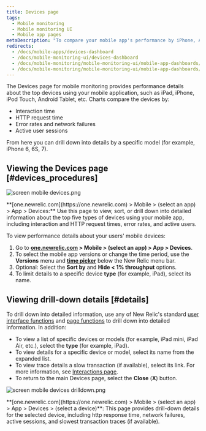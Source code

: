```yaml
---
title: Devices page
tags:
  - Mobile monitoring
  - Mobile monitoring UI
  - Mobile app pages
metaDescription: "To compare your mobile app's performance by iPhone, Android Tablet, manufacturer, etc.: From the New Relic menu bar, select Mobile > (app) > Mobile > Devices."
redirects:
  - /docs/mobile-apps/devices-dashboard
  - /docs/mobile-monitoring-ui/devices-dashboard
  - /docs/mobile-monitoring/mobile-monitoring-ui/mobile-app-dashboards/devices-dashboard
  - /docs/mobile-monitoring/mobile-monitoring-ui/mobile-app-dashboards/devices-page
---
```


The Devices page for mobile monitoring provides performance details about the top devices using your mobile application, such as iPad, iPhone, iPod Touch, Android Tablet, etc. Charts compare the devices by:

- Interaction time
- HTTP request time
- Error rates and network failures
- Active user sessions

From here you can drill down into details by a specific model (for example, iPhone 6, 6S, 7).

## Viewing the Devices page [#devices_procedures]

![screen mobile devices.png](src/images/screen-mobile-devices_0.png 'screen mobile devices.png')

<figcaption>
  **[one.newrelic.com](https://one.newrelic.com) > Mobile > (select an app) >
  App > Devices:** Use this page to view, sort, or drill down into detailed
  information about the top five types of devices using your mobile app,
  including interaction and HTTP request times, error rates, and active users.
</figcaption>

To view performance details about your users' mobile devices:

1. Go to **[one.newrelic.com](https://one.newrelic.com) > Mobile > (select an app) > App > Devices**.
2. To select the mobile app versions or change the time period, use the **Versions** menu and [**time picker**](/docs/site/timepicker-setting-time-periods-to-view-data) below the New Relic menu bar.
3. Optional: Select the **Sort by** and **Hide &lt; 1% throughput** options.
4. To limit details to a specific device **type** (for example, iPad), select its name.

## Viewing drill-down details [#details]

To drill down into detailed information, use any of New Relic's standard [user interface functions](/docs/accounts-partnerships/education/getting-started-new-relic/new-relic-user-interface) and [page functions](/docs/accounts-partnerships/education/getting-started-new-relic/standard-dashboard-features) to drill down into detailed information. In addition:

- To view a list of specific devices or models (for example, iPad mini, iPad Air, etc.), select the **type** (for example, iPad).
- To view details for a specific device or model, select its name from the expanded list.
- To view trace details a slow transaction (if available), select its link. For more information, see [Interactions page](/docs/mobile-monitoring-ui#interactions-timeline).
- To return to the main Devices page, select the **Close** (**X**) button.

![screen mobile devices drilldown.png](src/images/screen-mobile-devices-drilldown_0.png 'screen mobile devices drilldown.png')

<figcaption>
  **[one.newrelic.com](https://one.newrelic.com) > Mobile > (select an app) >
  App > Devices > (select a device)**: This page provides drill-down details for
  the selected device, including http response time, network failures, active
  sessions, and slowest transaction traces (if available).
</figcaption>
